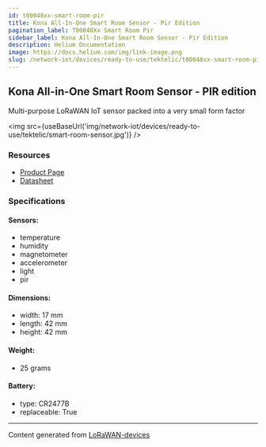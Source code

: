 ```yaml
---
id: t00048xx-smart-room-pir
title: Kona All-In-One Smart Room Sensor - Pir Edition
pagination_label: T00048Xx Smart Room Pir
sidebar_label: Kona All-In-One Smart Room Sensor - Pir Edition
description: Helium Documentation
image: https://docs.helium.com/img/link-image.png
slug: /network-iot/devices/ready-to-use/tektelic/t00048xx-smart-room-pir
---
```



<LegacyContentBanner />

## Kona All-in-One Smart Room Sensor - PIR edition

Multi-purpose LoRaWAN IoT sensor packed into a very small form factor

<img src={useBaseUrl('img/network-iot/devices/ready-to-use/tektelic/smart-room-sensor.jpg')} />

### Resources

- [Product Page](https://tektelic.com/catalog/smart-room-lorawan-sensor-pir)
- [Datasheet](https://tektelic.com/public/uploads/Brochures/Smart%20Room%20Sensor.pdf)

### Specifications

#### Sensors:

- temperature
- humidity
- magnetometer
- accelerometer
- light
- pir

#### Dimensions:

- width: 17 mm
- length: 42 mm
- height: 42 mm

#### Weight:

- 25 grams

#### Battery:

- type: CR2477B
- replaceable: True

---

Content generated from [LoRaWAN-devices](https://github.com/TheThingsNetwork/lorawan-devices)
